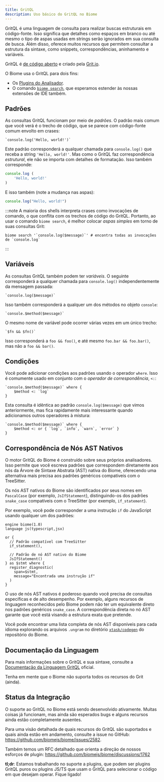 ```yaml
---
title: GritQL
description: Uso básico do GritQL no Biome
---
```


GritQL é uma linguagem de consulta para realizar buscas estruturais em código-fonte.
Isso significa que detalhes como espaços em branco ou até mesmo o tipo de aspas usadas em
strings serão ignorados em sua consulta de busca. Além disso, oferece muitos
recursos que permitem consultar a estrutura da sintaxe, como snippets, correspondências,
aninhamento e variáveis.

GritQL é [de código aberto](https://github.com/getgrit/gritql/) e criado pela [Grit.io](https://grit.io/).

O Biome usa o GritQL para dois fins:

- Os [Plugins do Analisador](/linter/plugins).
- O comando [`biome search`](/reference/cli/#biome-search), que esperamos estender
  às nossas extensões de IDE também.

## Padrões

As consultas GritQL funcionam por meio de _padrões_. O padrão mais comum que você verá é
o trecho de código, que se parece com código-fonte comum envolto em crases:

```grit
`console.log('Hello, world!')`
```

Este padrão corresponderá a qualquer chamada para `console.log()` que receba a string
`'Hello, world!'`. Mas como o GritQL faz correspondência _estrutural_, ele não se
importa com detalhes de formatação. Isso também corresponde:

```js
console.log (
    'Hello, world!'
)
```

E isso também (note a mudança nas aspas):

```js
console.log("Hello, world!")
```

:::note
A maioria dos shells interpreta crases como invocações de comando, o que conflita com
os trechos de código do GritQL. Portanto, ao usar o comando `biome search`, é melhor
colocar _aspas simples_ em torno de suas consultas Grit:

```shell
biome search '`console.log($message)`' # encontra todas as invocações de `console.log`
```
:::

## Variáveis

As consultas GritQL também podem ter _variáveis_. O seguinte corresponderá a qualquer chamada para
`console.log()` independentemente da mensagem passada:

```grit
`console.log($message)`
```

Isso também corresponderá a qualquer um dos métodos no objeto `console`:

```grit
`console.$method($message)`
```

O mesmo nome de variável pode ocorrer várias vezes em um único trecho:

```grit
`$fn && $fn()`
```

Isso corresponderá a `foo && foo()`, e até mesmo `foo.bar && foo.bar()`, mas não a
`foo && bar()`.

## Condições

Você pode adicionar condições aos padrões usando o operador `where`. Isso é
comumente usado em conjunto com o _operador de correspondência_, `<:`:

```grit
`console.$method($message)` where {
    $method <: `log`
}
```

Esta consulta é idêntica ao padrão `console.log($message)` que vimos anteriormente,
mas fica rapidamente mais interessante quando adicionamos outros operadores à mistura:

```grit
`console.$method($message)` where {
    $method <: or { `log`, `info`, `warn`, `error` }
}
```

## Correspondência de Nós AST Nativos

O motor GritQL do Biome é construído sobre seus próprios analisadores. Isso permite que você escreva padrões que correspondem diretamente aos nós da Árvore de Sintaxe Abstrata (AST) nativa do Biome, oferecendo uma alternativa mais precisa aos padrões genéricos compatíveis com o TreeSitter.

Os nós AST nativos do Biome são identificados por seus nomes em `PascalCase` (por exemplo, `JsIfStatement`), distinguindo-os dos padrões `snake_case` compatíveis com o TreeSitter (por exemplo, `if_statement`).

Por exemplo, você pode corresponder a uma instrução `if` do JavaScript usando qualquer um dos padrões:

```grit
engine biome(1.0)
language js(typescript,jsx)

or {
  // Padrão compatível com TreeSitter
  if_statement(),

  // Padrão de nó AST nativo do Biome
  JsIfStatement()
} as $stmt where {
  register_diagnostic(
    span=$stmt,
    message="Encontrada uma instrução if"
  )
}
```

O uso de nós AST nativos é poderoso quando você precisa de consultas específicas e de alto desempenho. Por exemplo, alguns recursos de linguagem reconhecidos pelo Biome podem não ter um equivalente direto nos padrões genéricos `snake_case`. A correspondência direta no nó AST garante que você está visando a estrutura exata que pretende.

Você pode encontrar uma lista completa de nós AST disponíveis para cada idioma explorando os arquivos `.ungram` no diretório [`xtask/codegen`](https://github.com/biomejs/biome/tree/main/xtask/codegen) do repositório do Biome.

## Documentação da Linguagem

Para mais informações sobre o GritQL e sua sintaxe, consulte a
[Documentação da Linguagem GritQL](https://docs.grit.io/language/overview) oficial.

Tenha em mente que o Biome não suporta todos os recursos do Grit (ainda).

## Status da Integração

O suporte ao GritQL no Biome está sendo desenvolvido ativamente. Muitas coisas já funcionam,
mas ainda são esperados bugs e alguns recursos ainda estão completamente ausentes.

Para uma visão detalhada de quais recursos do GritQL são suportados e quais ainda estão
em andamento, consulte a issue no GitHub:
https://github.com/biomejs/biome/issues/2582.

Também temos um RFC detalhado que orienta a direção de nossos esforços de plugin:
https://github.com/biomejs/biome/discussions/1762

**tl;dr**: Estamos trabalhando no suporte a plugins, que podem ser plugins GritQL puros
ou plugins JS/TS que usam o GritQL para selecionar o código em que desejam operar.
Fique ligado!